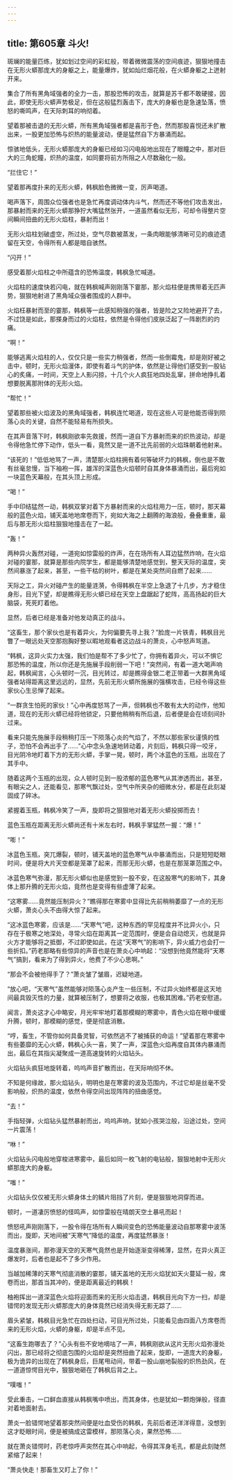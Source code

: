 ```yaml
---
---
---
```

title: 第605章 斗火!
---



斑斓的能量匹练，犹如划过空间的彩虹般，带着微微震荡的空间痕迹，狠狠地撞击在无形火蟒那庞大的身躯之上，能量爆炸，犹如灿烂烟花般，在火蟒身躯之上迸射开来。

集合了所有黑角域强者的全力一击，那股恐怖的攻击，就算是苏千都不敢硬接，因此，即使无形火蟒声势极足，但在这般猛烈轰击下，庞大的身躯也是急速坠落，愤怒的嘶鸣声，在天际刺耳的响彻着。

望着那被击退的无形火蟒，所有黑角域强者都是喜形于色，然而那股喜悦还未扩散出来，一股更加恐怖与炽热的能量波动，便是猛然自下方暴涌而起。

惊骇地低头，无形火蟒那庞大的身躯已经如习闪电般地出现在了眼瞳之中，那对巨大的三角蛇瞳，炽热的温度，如同要将前方所阻之人尽数融化一般。

“拦住它！”

望着那再度扑来的无形火蟒，韩枫脸色微微一变，厉声喝道。

喝声落下，周围众位强者也是急忙再度调动体内斗气，然而还不等他们攻击发出，那暴射而来的无形火蟒那狰狞大嘴猛然张开，一道虽然看似无形，可却令得整片空间瞬间扭曲的无形火焰柱，暴射而出！

无形火焰柱划破虚空，所过处，空气尽数被蒸发，一条肉眼能够清晰可见的痕迹遗留在天空，令得所有人都是暗自骇然。

“闪开！”

感受着那火焰柱之中所蕴含的恐怖温度，韩枫急忙喊道。

火焰柱的速度快若闪电，就在韩枫喊声刚刚落下霎那，那火焰柱便是携带着无匹声势，狠狠地射进了黑角域众强者围成的人群中。

火焰枉暴射而至的霎那，韩枫等一此感知稍强的强者，皆是险之又险地避开了去，不过饶是如此，那搽身而过的火焰柱，依然是令得他们皮肤泛起了一阵剧烈的灼痛。

“啊！”

能够逃离火焰柱的人，仅仅只是一些实力稍强者，然而一些倒霉鬼，却是刚好被之击中，顿时，无形火焰漫体，即使有着斗气的护体，依然是让得他们感受到一股钻心的炙痛，一时间，天空上人影闪掠，十几个火人疯狂地四处乱窜，拼命地挣扎着想要脱离那附体的无形火焰。

“帮忙！”

望着那些被火焰波及的黑角域强者，韩枫连忙喝道，现在这些人可是他能否得到陨落心炎的关键，自然不能轻易有所损失。

在其声音落下时，韩枫刚欲率先救援，然而一道自下方暴射而来的炽热波动，却是令得他急忙停下动作，低头一看，竟然又是一道不比先前弱的火焰珠朝着他射来。

“该死的！”低低地骂了一声，清楚那火焰柱拥有着何等破坏力的韩枫，倒也是不敢有丝毫怠慢，当下袖袍一挥，雄浑的深蓝色火焰顿时自其身体暴涌而出，最后宛如一块蓝色天幕般，在其头顶上形成。

“喝！”

手中印结猛然一动，韩枫双掌对着下方暴射而来的火焰柱用力一压，顿时，那天幕般的蓝色火焰，铺天盖地地席卷而下，宛如大海之上翻腾的海浪般，叠叠重重，最后与那无形火焰柱狠狠地撞击在了一起。

“轰！”

两种异火轰然对碰，一道宛如惊雷般的炸声，在在场所有人耳边猛然炸响，在火焰对碰的霎那，就算是那些内院学生，都是能够清楚地感觉到，整天天际的温度，突然间暴涨了起来，甚至，一些干枯的树叶，都是在某处突然间自燃了起来……

天际之工，异火对碰产生的能量涟漪，令得韩枫在半空上急退了十几步，方才稳住身形，目光下望，却是瞧得无形火蟒已经在天空上盘踞起了蛇阵，高高扬起的巨大脑袋，死死盯着他。

显然，后者已经是准备对他发动真正的战斗。

“这畜生，那个家伙也是有着异火，为何偏要先寻上我？”脸庞一片铁青，韩枫目光瞥了一眼远处天空那抱胸好整以暇地观看者这边战斗的萧炎，心中怒声骂道。

“韩枫，这异火实力太强，我们怕是帮不了多少忙了，你拥有着异火，可以不惧它那恐怖的温度，所以你还是先施展手段削弱一下吧！”突然间，有着一道大喝声响起，韩枫闻言，心头顿时一沉，目光转过，却是瞧得金银二老正带着一大群黑角域强者站得距离这里远远的，显然，先前无形火蟒所施展的强横攻击，已经令得这些家伙心生忌惮了起来。

“一群贪生怕死的家伙！”心中再度怒骂了一声，但韩枫也不敢有太大的动作，他知道，现在的无形火蟒已经将他锁定，只要他稍稍有所后退，后者便是会在顷刻间扑过来。

看来只能先施展手段稍稍打压一下陨落心炎的气焰了，不然以那些家伙谨慎的性子，恐怕不会再出手了……”心中念头急速地转动着，片刻后，韩枫只得一咬牙，目光阴冷地盯着下方的无形火蟒，手掌一晃，顿时，两个冰蓝色的玉瓶，出现在了其手中。

随着这两个玉瓶的出现，众人顿时见到一股浓郁的蓝色寒气从其渗透而出，甚至，有眼尖之人，还能看见，那寒气飘过处，空气中所夹杂的细微水分，都是在此刻凝固成了碎冰。

紧握着玉瓶，韩枫冷笑了一声，旋即将之狠狠地对着无形火蟒投掷而去！

蓝色玉瓶在距离无形火蟒尚还有十米左右时，韩枫手掌猛然一握：“爆！”

“嘭！”

冰蓝色玉瓶，突兀爆裂，顿时，铺天盖地的蓝色寒气从中暴涌而出，只是短短眨眼时间，便是将大片天空都是笼罩了起来，而那无形火蟒，也是在那笼罩范围之中。

冰蓝色寒气弥漫，那无形火蟒似也是感觉到一股不安，在这股寒气的影响下，其身体上那升腾的无形火焰，竟然也是变得有些虚薄了起来。

“这寒雾……竟然能压制异火？”瞧得那在寒雾中显得比先前稍稍萎靡了一点的无形火蟒，萧炎心头不由得大惊了起来。

“这冰蓝色寒雾，应该是……“天寒气”吧，这种东西的罕见程度并不比异火小，只存在于极寒之地深处，寻常火焰在距离其一定范围时，便是会自动熄灭，也就是异火方才能够将之抵御，不过即使如此，在这“天寒气”的影响下，异火威力也会打一些折扣。”药老那略有些惊异的声音也是在萧炎心中响起：“没想到他竟然能将“天寒气”搞到，看来为了得到异火，他费了不少心思啊。”

“那会不会被他得手了？”萧炎皱了皱眉，迟疑地道。

“放心吧，“天寒气”虽然能够对陨落心炎产生一些压制，不过异火始终都是这天地间最具毁灭性的力量，就算被压制了，想要将之收服，也极其困难。”药老安慰道。

闻言，萧炎这才心中略安，月光牢牢地盯着那模糊的寒雾中，青色火焰在眼中缓缓升腾，顿时，那模糊的感觉，便是彻底消散。

“哼，畜生，不管你如何具备灵智，可依然逃不了被捕获的命运！”望着那在寒雾中有些萎靡的无心火蟒，韩枫心头一喜，笑了一声，深蓝色火焰再度自其体内暴涌而出，最后在其指尖凝聚成一道高速旋转的火焰钻头。

火焰钻头疯狂地旋转着，呜呜声音扩散而出，在天际响彻不休。

不知是何缘故，那火焰钻头，明明也是在寒雾的波及范围内，不过它却是丝毫不受影响般，炽热的温度，依然令得空间出现阵阵的扭曲感觉。

“去！”

手指轻弹，火焰钻头猛然暴射而出，呜呜声响，犹如小孩哭泣般，沿途过处，空间一片震荡！

“咻！”

火焰钻头闪电般地穿梭进寒雾中，最后如同一枚飞射的电钻般，狠狠地射中无形火蟒那庞大的身躯。

“嗤！”

火焰钻头仅仅被无形火蟒身体土的鳞片阻挡了片刻，便是狠狠地洞穿而进。

顿时，一道凄厉愤怒的怪鸣声，如惊雷般在晴朗天空土暴吼而起！

愤怒吼声刚刚落下，一股令得在场所有人瞬间变色的恐怖能量波动自那寒雾中波荡而出，旋即，天地间被“天寒气”降低的温度，再度猛然暴涨！

温度暴涨间，那弥漫天空的天寒气竟然也是开始逐渐变得稀薄，显然，在异火真正爆发时，后者也是起不了多少作用。

当越加稀薄的天寒气彻底消散的霎那，铺天盖地的无形火焰犹如天火蔓延一般，席卷而出，那首当其冲的，便是距离最近的韩枫！

柚袍挥出一道深蓝色火焰将迎面而来的无形火焰击退，韩枫目光向下方一扫，却是错愕的发现无形火蟒那庞大的身体竟然已经消失得无影无踪了……

眉头紧皱，韩枫目光急忙在四处扫动，可目光所过处，只能看见由四面八方席卷而来的无形火焰，火蟒的身躯，却是半点不见。

“这畜生跑哪去了？”心头有些不安地嘀咕了一声，韩枫刚欲从这片无形火焰弥漫处闪出，那已经将之彻底包围的火焰却是突然扭曲了起来，旋即，一道庞大的身躯，极为诡异的出现在了韩枫身后，巨尾甩动间，带着一股山崩地裂般的炽热劲风，在一道道惊愕目光中，狠狠地砸在了韩枫后背之上。

“噗嗤！”

受此重击，一口鲜血直接从韩枫嘴中喷出，而其身体，也是犹如一颗炮弹般，径直对着地面射去。

萧炎一脸错愕地望着那突然间便是吐血受伤的韩枫，先前后者还洋洋得意，没想到这才眨眼时间，便是被搞成这雷模样，那陨落心炎，果然恐怖……

就在萧炎错愕时，药老惊呼声突然在其心中响起，令得其浑身毛孔，都是此刻陡然紧缩了起来！

“萧炎快走！那畜生又盯上了你！”